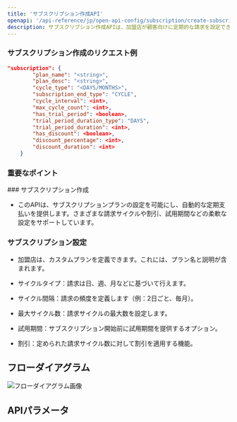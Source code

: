 ```yaml
---
title: 'サブスクリプション作成API'
openapi: '/api-reference/jp/open-api-config/subscription/create-subscription.json POST /api/v1/server-to-server-interface/subscription/payment'
description: サブスクリプション作成APIは、加盟店が顧客向けに定期的な請求を設定できるようにし、さまざまな請求間隔、試用期間、割引を備えた柔軟なプランを提供します。
---
```


### サブスクリプション作成のリクエスト例

```json
"subscription": {
        "plan_name": "<string>",
        "plan_desc": "<string>",
        "cycle_type": "<DAYS/MONTHS>",
        "subscription_end_type": "CYCLE",
        "cycle_interval": <int>,
        "max_cycle_count": <int>,
        "has_trial_period": <boolean>,
        "trial_period_duration_type": "DAYS",
        "trial_period_duration": <int>,
        "has_discount": <boolean>,
        "discount_percentage": <int>,
        "discount_duration": <int>
    }
```

### 重要なポイント

<Info>
  ### サブスクリプション作成

  * このAPIは、サブスクリプションプランの設定を可能にし、自動的な定期支払いを提供します。さまざまな請求サイクルや割引、試用期間などの柔軟な設定をサポートしています。

  ### サブスクリプション設定

  * 加盟店は、カスタムプランを定義できます。これには、プラン名と説明が含まれます。

  * サイクルタイプ：請求は日、週、月などに基づいて行えます。

  * サイクル間隔：請求の頻度を定義します（例：2日ごと、毎月）。

  * 最大サイクル数：請求サイクルの最大数を設定します。

  * 試用期間：サブスクリプション開始前に試用期間を提供するオプション。

  * 割引：定められた請求サイクル数に対して割引を適用する機能。
</Info>

## フローダイアグラム

![フローダイアグラム画像](/images/timeline-diagram/flows-API-subs-create-jp.svg)

## APIパラメータ